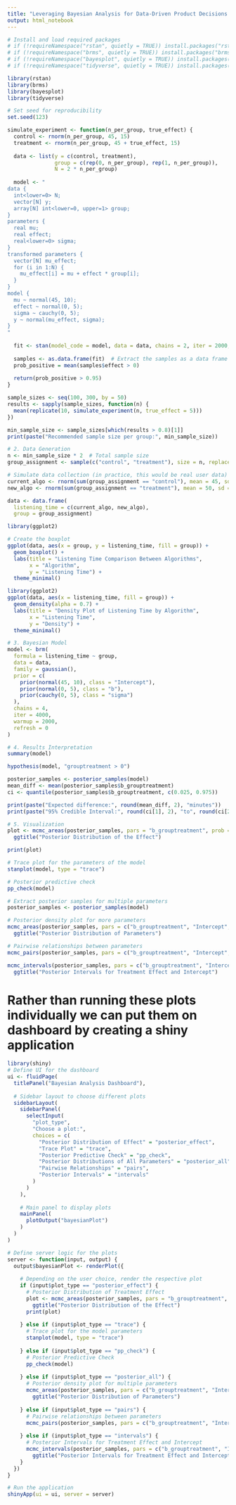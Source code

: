 ```yaml
---
title: "Leveraging Bayesian Analysis for Data-Driven Product Decisions: A Case Study with MelodiStream"
output: html_notebook
---
```


```r
# Install and load required packages
# if (!requireNamespace("rstan", quietly = TRUE)) install.packages("rstan")
# if (!requireNamespace("brms", quietly = TRUE)) install.packages("brms")
# if (!requireNamespace("bayesplot", quietly = TRUE)) install.packages("bayesplot")
# if (!requireNamespace("tidyverse", quietly = TRUE)) install.packages("tidyverse")

library(rstan)
library(brms)
library(bayesplot)
library(tidyverse)
```


```r
# Set seed for reproducibility
set.seed(123)

simulate_experiment <- function(n_per_group, true_effect) {
  control <- rnorm(n_per_group, 45, 15)
  treatment <- rnorm(n_per_group, 45 + true_effect, 15)
  
  data <- list(y = c(control, treatment),
               group = c(rep(0, n_per_group), rep(1, n_per_group)),
               N = 2 * n_per_group)
  
  model <- "
data {
  int<lower=0> N;
  vector[N] y;
  array[N] int<lower=0, upper=1> group;
}
parameters {
  real mu;
  real effect;
  real<lower=0> sigma;
}
transformed parameters {
  vector[N] mu_effect;
  for (i in 1:N) {
    mu_effect[i] = mu + effect * group[i];
  }
}
model {
  mu ~ normal(45, 10);
  effect ~ normal(0, 5);
  sigma ~ cauchy(0, 5);
  y ~ normal(mu_effect, sigma);
}
"
  
  fit <- stan(model_code = model, data = data, chains = 2, iter = 2000, warmup = 1000, thin = 2, refresh = 0)
  
  samples <- as.data.frame(fit)  # Extract the samples as a data frame
  prob_positive = mean(samples$effect > 0)
  
  return(prob_positive > 0.95)
}
```

```r
sample_sizes <- seq(100, 300, by = 50)
results <- sapply(sample_sizes, function(n) {
  mean(replicate(10, simulate_experiment(n, true_effect = 5)))
})

min_sample_size <- sample_sizes[which(results > 0.8)[1]]
print(paste("Recommended sample size per group:", min_sample_size))
```


```r
# 2. Data Generation
n <- min_sample_size * 2  # Total sample size
group_assignment <- sample(c("control", "treatment"), size = n, replace = TRUE)

# Simulate data collection (in practice, this would be real user data)
current_algo <- rnorm(sum(group_assignment == "control"), mean = 45, sd = 15)
new_algo <- rnorm(sum(group_assignment == "treatment"), mean = 50, sd = 15)

data <- data.frame(
  listening_time = c(current_algo, new_algo),
  group = group_assignment)
```

```r
library(ggplot2)

# Create the boxplot
ggplot(data, aes(x = group, y = listening_time, fill = group)) +
  geom_boxplot() +
  labs(title = "Listening Time Comparison Between Algorithms",
       x = "Algorithm",
       y = "Listening Time") +
  theme_minimal()
```
```r
library(ggplot2)
ggplot(data, aes(x = listening_time, fill = group)) +
  geom_density(alpha = 0.7) +
  labs(title = "Density Plot of Listening Time by Algorithm",
       x = "Listening Time",
       y = "Density") +
  theme_minimal()
```

```r
# 3. Bayesian Model
model <- brm(
  formula = listening_time ~ group,
  data = data,
  family = gaussian(),
  prior = c(
    prior(normal(45, 10), class = "Intercept"),
    prior(normal(0, 5), class = "b"),
    prior(cauchy(0, 5), class = "sigma")
  ),
  chains = 4,
  iter = 4000,
  warmup = 2000,
  refresh = 0
)
```


```r
# 4. Results Interpretation
summary(model)

hypothesis(model, "grouptreatment > 0")

posterior_samples <- posterior_samples(model)
mean_diff <- mean(posterior_samples$b_grouptreatment)
ci <- quantile(posterior_samples$b_grouptreatment, c(0.025, 0.975))

print(paste("Expected difference:", round(mean_diff, 2), "minutes"))
print(paste("95% Credible Interval:", round(ci[1], 2), "to", round(ci[2], 2), "minutes"))
```


```r
# 5. Visualization
plot <- mcmc_areas(posterior_samples, pars = "b_grouptreatment", prob = 0.95) +
  ggtitle("Posterior Distribution of the Effect")

print(plot)
```
```r

# Trace plot for the parameters of the model
stanplot(model, type = "trace")

```

```r
# Posterior predictive check
pp_check(model)

```
```r
# Extract posterior samples for multiple parameters
posterior_samples <- posterior_samples(model)

# Posterior density plot for more parameters
mcmc_areas(posterior_samples, pars = c("b_grouptreatment", "Intercept", "sigma"), prob = 0.95) +
  ggtitle("Posterior Distribution of Parameters")

```
```r
# Pairwise relationships between parameters
mcmc_pairs(posterior_samples, pars = c("b_grouptreatment", "Intercept", "sigma"))

```

```r
mcmc_intervals(posterior_samples, pars = c("b_grouptreatment", "Intercept")) +
  ggtitle("Posterior Intervals for Treatment Effect and Intercept")

```

# Rather than running these plots individually we can put them on dashboard by creating a shiny application 
```r
library(shiny)
# Define UI for the dashboard
ui <- fluidPage(
  titlePanel("Bayesian Analysis Dashboard"),
  
  # Sidebar layout to choose different plots
  sidebarLayout(
    sidebarPanel(
      selectInput(
        "plot_type",
        "Choose a plot:",
        choices = c(
          "Posterior Distribution of Effect" = "posterior_effect",
          "Trace Plot" = "trace",
          "Posterior Predictive Check" = "pp_check",
          "Posterior Distributions of All Parameters" = "posterior_all",
          "Pairwise Relationships" = "pairs",
          "Posterior Intervals" = "intervals"
        )
      )
    ),
    
    # Main panel to display plots
    mainPanel(
      plotOutput("bayesianPlot")
    )
  )
)

# Define server logic for the plots
server <- function(input, output) {
  output$bayesianPlot <- renderPlot({
    
    # Depending on the user choice, render the respective plot
    if (input$plot_type == "posterior_effect") {
      # Posterior Distribution of Treatment Effect
      plot <- mcmc_areas(posterior_samples, pars = "b_grouptreatment", prob = 0.95) +
        ggtitle("Posterior Distribution of the Effect")
      print(plot)
      
    } else if (input$plot_type == "trace") {
      # Trace plot for the model parameters
      stanplot(model, type = "trace")
      
    } else if (input$plot_type == "pp_check") {
      # Posterior Predictive Check
      pp_check(model)
      
    } else if (input$plot_type == "posterior_all") {
      # Posterior density plot for multiple parameters
      mcmc_areas(posterior_samples, pars = c("b_grouptreatment", "Intercept", "sigma"), prob = 0.95) +
        ggtitle("Posterior Distribution of Parameters")
      
    } else if (input$plot_type == "pairs") {
      # Pairwise relationships between parameters
      mcmc_pairs(posterior_samples, pars = c("b_grouptreatment", "Intercept", "sigma"))
      
    } else if (input$plot_type == "intervals") {
      # Posterior Intervals for Treatment Effect and Intercept
      mcmc_intervals(posterior_samples, pars = c("b_grouptreatment", "Intercept")) +
        ggtitle("Posterior Intervals for Treatment Effect and Intercept")
    }
  })
}

# Run the application 
shinyApp(ui = ui, server = server)

```

